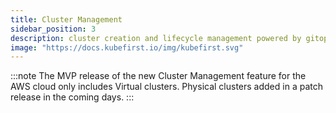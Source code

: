 ```yaml
---
title: Cluster Management
sidebar_position: 3
description: cluster creation and lifecycle management powered by gitops
image: "https://docs.kubefirst.io/img/kubefirst.svg"
---
```


:::note
The MVP release of the new Cluster Management feature for the AWS cloud only includes Virtual clusters. Physical clusters added in a patch release in the coming days.
:::


<CLUSTERS />

